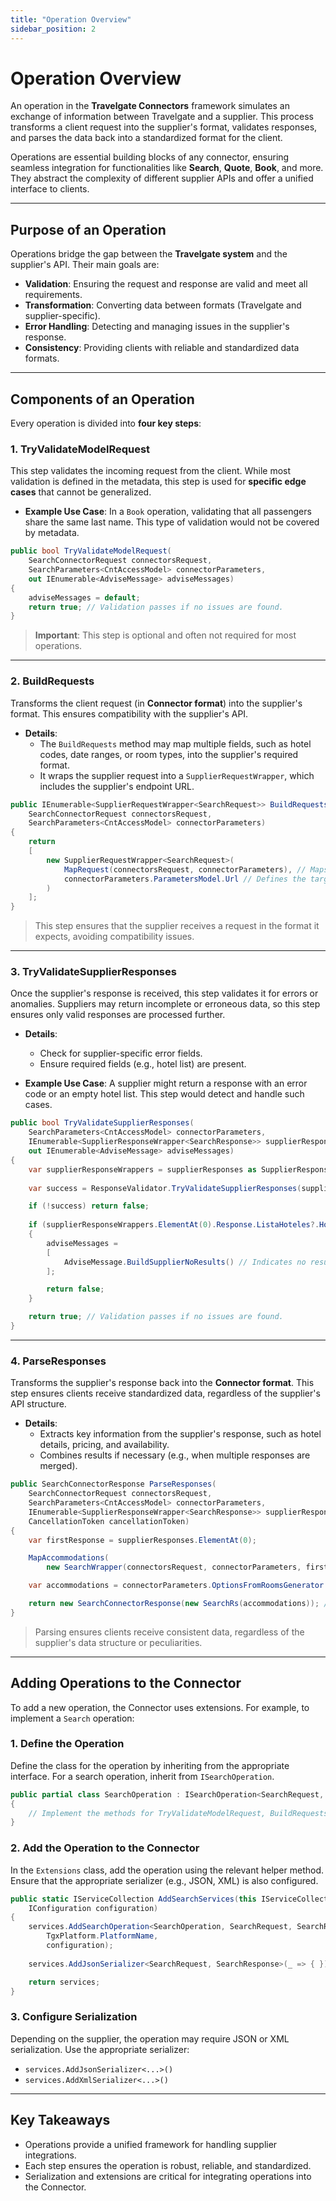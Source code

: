 ```yaml
---
title: "Operation Overview"
sidebar_position: 2
---
```



# **Operation Overview**

An operation in the **Travelgate Connectors** framework simulates an exchange of information between Travelgate and a supplier. This process transforms a client request into the supplier's format, validates responses, and parses the data back into a standardized format for the client.

Operations are essential building blocks of any connector, ensuring seamless integration for functionalities like **Search**, **Quote**, **Book**, and more. They abstract the complexity of different supplier APIs and offer a unified interface to clients.

---

## **Purpose of an Operation**

Operations bridge the gap between the **Travelgate system** and the supplier's API. Their main goals are:
- **Validation**: Ensuring the request and response are valid and meet all requirements.
- **Transformation**: Converting data between formats (Travelgate and supplier-specific).
- **Error Handling**: Detecting and managing issues in the supplier's response.
- **Consistency**: Providing clients with reliable and standardized data formats.

---

## **Components of an Operation**

Every operation is divided into **four key steps**:

### **1. TryValidateModelRequest**
This step validates the incoming request from the client. While most validation is defined in the metadata, this step is used for **specific edge cases** that cannot be generalized.

- **Example Use Case**: In a `Book` operation, validating that all passengers share the same last name. This type of validation would not be covered by metadata.

```csharp
public bool TryValidateModelRequest(
    SearchConnectorRequest connectorsRequest, 
    SearchParameters<CntAccessModel> connectorParameters,
    out IEnumerable<AdviseMessage> adviseMessages)
{
    adviseMessages = default;
    return true; // Validation passes if no issues are found.
}
```

> **Important**: This step is optional and often not required for most operations.

---

### **2. BuildRequests**
Transforms the client request (in **Connector format**) into the supplier's format. This ensures compatibility with the supplier's API.

- **Details**:
  - The `BuildRequests` method may map multiple fields, such as hotel codes, date ranges, or room types, into the supplier's required format.
  - It wraps the supplier request into a `SupplierRequestWrapper`, which includes the supplier's endpoint URL.

```csharp
public IEnumerable<SupplierRequestWrapper<SearchRequest>> BuildRequests(
    SearchConnectorRequest connectorsRequest, 
    SearchParameters<CntAccessModel> connectorParameters)
{
    return
    [
        new SupplierRequestWrapper<SearchRequest>(
            MapRequest(connectorsRequest, connectorParameters), // Maps the data to the supplier's format.
            connectorParameters.ParametersModel.Url // Defines the target URL for the request.
        )
    ];
}
```

> This step ensures that the supplier receives a request in the format it expects, avoiding compatibility issues.

---

### **3. TryValidateSupplierResponses**
Once the supplier's response is received, this step validates it for errors or anomalies. Suppliers may return incomplete or erroneous data, so this step ensures only valid responses are processed further.

- **Details**:
  - Check for supplier-specific error fields.
  - Ensure required fields (e.g., hotel list) are present.

- **Example Use Case**: A supplier might return a response with an error code or an empty hotel list. This step would detect and handle such cases.

```csharp
public bool TryValidateSupplierResponses(
    SearchParameters<CntAccessModel> connectorParameters,
    IEnumerable<SupplierResponseWrapper<SearchResponse>> supplierResponses,
    out IEnumerable<AdviseMessage> adviseMessages)
{
    var supplierResponseWrappers = supplierResponses as SupplierResponseWrapper<SearchResponse>[] ?? supplierResponses.ToArray();
    
    var success = ResponseValidator.TryValidateSupplierResponses(supplierResponseWrappers, out adviseMessages);

    if (!success) return false;
    
    if (supplierResponseWrappers.ElementAt(0).Response.ListaHoteles?.Hotel is null)
    {
        adviseMessages =
        [
            AdviseMessage.BuildSupplierNoResults() // Indicates no results from the supplier.
        ];

        return false;
    }

    return true; // Validation passes if no issues are found.
}
```

---

### **4. ParseResponses**
Transforms the supplier's response back into the **Connector format**. This step ensures clients receive standardized data, regardless of the supplier's API structure.

- **Details**:
  - Extracts key information from the supplier's response, such as hotel details, pricing, and availability.
  - Combines results if necessary (e.g., when multiple responses are merged).

```csharp
public SearchConnectorResponse ParseResponses(
    SearchConnectorRequest connectorsRequest,
    SearchParameters<CntAccessModel> connectorParameters,
    IEnumerable<SupplierResponseWrapper<SearchResponse>> supplierResponses,
    CancellationToken cancellationToken)
{
    var firstResponse = supplierResponses.ElementAt(0);

    MapAccommodations(
        new SearchWrapper(connectorsRequest, connectorParameters, firstResponse.Response));

    var accommodations = connectorParameters.OptionsFromRoomsGenerator.Combine();

    return new SearchConnectorResponse(new SearchRs(accommodations)); // Returns standardized results.
}
```

> Parsing ensures clients receive consistent data, regardless of the supplier's data structure or peculiarities.

---

## **Adding Operations to the Connector**

To add a new operation, the Connector uses extensions. For example, to implement a `Search` operation:

### **1. Define the Operation**
Define the class for the operation by inheriting from the appropriate interface. For a search operation, inherit from `ISearchOperation`.

```csharp
public partial class SearchOperation : ISearchOperation<SearchRequest, SearchResponse, CntAccessModel>
{
    // Implement the methods for TryValidateModelRequest, BuildRequests, etc.
}
```

### **2. Add the Operation to the Connector**
In the `Extensions` class, add the operation using the relevant helper method. Ensure that the appropriate serializer (e.g., JSON, XML) is also configured.

```csharp
public static IServiceCollection AddSearchServices(this IServiceCollection services,
    IConfiguration configuration)
{
    services.AddSearchOperation<SearchOperation, SearchRequest, SearchResponse, CntAccessModel>(
        TgxPlatform.PlatformName,
        configuration);
    
    services.AddJsonSerializer<SearchRequest, SearchResponse>(_ => { });

    return services;
}
```

### **3. Configure Serialization**
Depending on the supplier, the operation may require JSON or XML serialization. Use the appropriate serializer:

- `services.AddJsonSerializer<...>()`
- `services.AddXmlSerializer<...>()`

---

## **Key Takeaways**
- Operations provide a unified framework for handling supplier integrations.
- Each step ensures the operation is robust, reliable, and standardized.
- Serialization and extensions are critical for integrating operations into the Connector.
